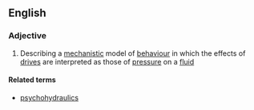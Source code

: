 ==English==

===Adjective===
{{en-adj}}

# {{context|psychology}} Describing a [[mechanistic]] model of [[behaviour]] in which the effects of [[drive]]s are interpreted as those of [[pressure]] on a [[fluid]]

====Related terms====
*[[psychohydraulics]]